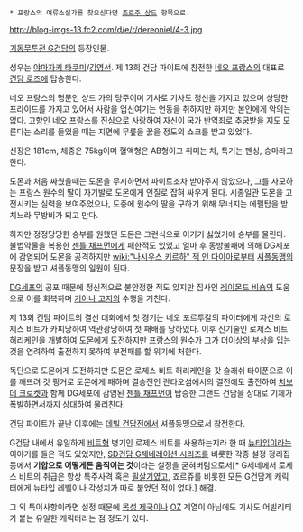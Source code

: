  * 프랑스의 여류소설가를 찾으신다면 [[조르주 상드]] 항목으로.

http://blog-imgs-13.fc2.com/d/e/r/dereoniel/4-3.jpg

[[기동무투전 G건담]]의 등장인물.

성우는 [[야마자키 타쿠미]]/[[김영선]].
제 13회 건담 파이트에 참전한 [[네오 프랑스]]의 대표로 [[건담 로즈]]에 탑승한다.

네오 프랑스의 명문인 샹드 가의 당주이며 기사로 기사도 정신을 가지고 있으며 상당한 프라이드를 가지고 있어서 사람을 업신여기는 언동을 취하지만 하지만 본인에게 악의는 없다. 고향인 네오 프랑스를 진심으로 사랑하여 자신이 국가 반역죄로 추궁받을 지도 모른다는 소리를 들었을 때는 지면에 무릎을 꿇을 정도의 쇼크를 받고 있었다.

신장은 181cm, 체중은 75kg이며 혈액형은 AB형이고 취미는 차, 특기는 펜싱, 승마라고 한다.

도몬과 처음 싸웠을때는 도몬을 무시하면서 파이트조차 받아주지 않았으나, 그를 사모하는 프랑스 원수의 딸이 자기발로 도몬에게 인질로 잡혀 싸우게 된다. 시종일관 도몬을 고전시키는 실력을 보여주었으나, 도중에 원수의 딸을 구하기 위해 무너지는 에펠탑을 받치느라 무방비가 되고 만다. 

하지만 정정당당한 승부를 원했던 도몬은 그런식으로 이기기 싫었기에 승부를 물린다. 불법약물을 복용한 [[젠틀 채프먼]]에게 패한적도 있었고 얼마 후 동방불패에 의해 DG세포에 감염되어 도몬을 공격하지만 [[wiki:"나시우스 키르하" 잭 인 다이아]]로부터 [[셔플동맹]]의 문장을 받고 셔플동맹의 일원이 된다. 

[[DG세포]]의 공포 때문에 정신적으로 불안정한 적도 있지만 집사인 [[레이몬드 비숍]]의 도움으로 이를 회복하며 [[기아나 고지]]의 수행을 거친다. 

제 13회 건담 파이트의 결선 대회에서 첫 경기는 네오 포르투갈의 파이터에게 자신의 로제스 비트가 카피당하여 역관광당하여 첫 패배를 당하였다. 이후 신기술인 로제스 비트 허리케인을 개발하여 도몬에게 도전하지만 프랑스의 원수가 그가 더이상의 부상을 입는것을 염려하여 출전하지 못하여 부전패를 할 위기에 처한다.

독단으로 도몬에게 도전하지만 도몬은 로제스 비트 허리케인을 갓 슬래쉬 타이푼으로 이를 깨뜨려 갓 핑거로 도몬에게 패하며 결승전인 란타오섬에서의 결전에도 출전하여 [[치보데 크로켓]]과 함께 DG세포에 감염된 [[젠틀 채프먼]]이 탑승한 그랜드 건담을 상대로 기체가 폭발하면서까지 상대하여 물리친다.

건담 파이트가 끝난 이후에는 [[데빌 건담]]전에서 셔플동맹으로서 참전한다.

G건담 내에서 유일하게 [[비트]]형 병기인 로제스 비트를 사용하는지라 한 때 [[뉴타입]]이라는 이야기를 들은 적도 있었지만, [[SD건담 G제네레이션 시리즈]]를 비롯한 각종 설정 정리집 등에서 '''기합으로 어떻게든 움직이는 것'''이라는 설정을 굳혀버림으로서[* G제네에서 로제스 비트의 취급은 항상 특주사격 혹은 [[필살기]]였고, 죠르쥬를 비롯한 모든 G건담계 캐릭터에게 뉴타입 레벨이나 각성치가 따로 붙었던 적이 없다.] 해결. 

그 외 특이사항이라면 설정 때문에 [[목성 제국]]이나 [[OZ]] 계열이 아님에도 기사도 어빌리티가 붙는 유일한 캐릭터라는 점 정도가 있다.
